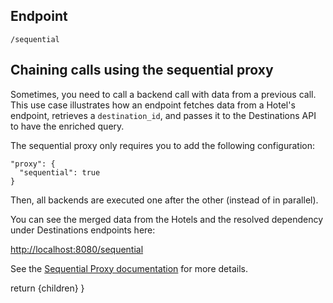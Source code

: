 

## Endpoint
```http
/sequential
```

## Chaining calls using the sequential proxy
Sometimes, you need to call a backend call with data from a previous call. This use case illustrates how an endpoint fetches data from a Hotel's endpoint, retrieves a `destination_id`, and passes it to the Destinations API to have the enriched query.

The sequential proxy only requires you to add the following configuration:

```
"proxy": {
  "sequential": true
}
```

Then, all backends are executed one after the other (instead of in parallel).

You can see the merged data from the Hotels and the resolved dependency under Destinations endpoints here:

[http://localhost:8080/sequential](http://localhost:8080/sequential)

See the [Sequential Proxy documentation](https://www.krakend.io/docs/enterprise/endpoints/sequential-proxy/) for more details.


  return <MdxLayout>{children}</MdxLayout>
}
